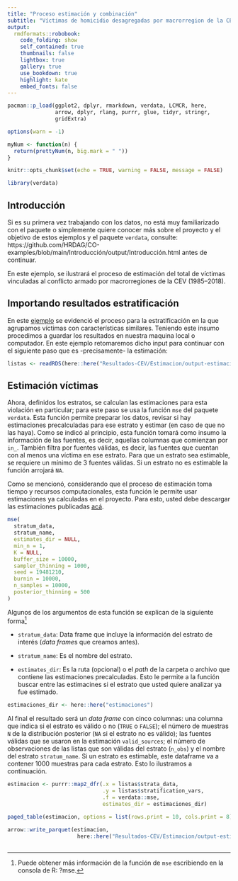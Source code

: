 ```yaml
---
title: "Proceso estimación y combinación"
subtitle: "Víctimas de homicidio desagregadas por macrorregion de la CEV - 1985–2018"
output:
  rmdformats::robobook:
    code_folding: show
    self_contained: true
    thumbnails: false
    lightbox: true
    gallery: true
    use_bookdown: true
    highlight: kate
    embed_fonts: false
---
```


```r

pacman::p_load(ggplot2, dplyr, rmarkdown, verdata, LCMCR, here,
               arrow, dplyr, rlang, purrr, glue, tidyr, stringr, 
               gridExtra)

options(warn = -1)
```

```r

myNum <- function(n) {
  return(prettyNum(n, big.mark = " "))
}

knitr::opts_chunk$set(echo = TRUE, warning = FALSE, message = FALSE)

```

```r

library(verdata)

```

## Introducción {-}

Si es su primera vez trabajando con los datos, no está muy familiarizado con el 
paquete o simplemente quiere conocer más sobre el proyecto y el objetivo de 
estos ejemplos y el paquete `verdata`, consulte:
https://github.com/HRDAG/CO-examples/blob/main/Introducción/output/Introducción.html 
antes de continuar. 

En este ejemplo, se ilustrará el proceso de estimación del total de víctimas 
vinculadas al conflicto armado por macrorregiones de la CEV (1985–2018). 

## Importando resultados estratificación {-}

En este [ejemplo](https://github.com/HRDAG/CO-examples/blob/main/Resultados-CEV/Estimacion/homicidio-anio-estratificacion.html) se evidenció el proceso para la estratificación en la 
que agrupamos víctimas con características similares. Teniendo este insumo
procedimos a guardar los resultados en nuestra maquina local o computador. 
En este ejemplo retomaremos dicho input para continuar con el siguiente paso que 
es -precisamente- la estimación:

```r

listas <- readRDS(here::here("Resultados-CEV/Estimacion/output-estimacion/quinquenio-macrorregion-homicidio.rds"))
```

## Estimación víctimas {-}

Ahora, definidos los estratos, se calculan las estimaciones para 
esta violación en particular; para este paso se usa la función `mse` del paquete 
`verdata`. Esta función permite preparar los datos, revisar si hay estimaciones 
precalculadas para ese estrato y estimar (en caso de que no las haya). 
Como se indicó al principio, esta función tomará como insumo la información de 
las fuentes, es decir, aquellas columnas que comienzan por `in_`. También filtra 
por fuentes válidas, es decir, las fuentes que cuentan con al menos una víctima 
en ese estrato. Para que un estrato sea estimable, se requiere un mínimo de 3 
fuentes válidas. Si un estrato no es estimable la función arrojará `NA`. 

Como se mencionó, considerando que el proceso de estimación toma tiempo y
recursos computacionales, esta función le permite usar estimaciones ya calculadas en el 
proyecto. Para esto, usted debe descargar las estimaciones publicadas [acá](https://www.comisiondelaverdad.co/analitica-de-datos-informacion-y-recursos#c3).


```r

mse(
  stratum_data,
  stratum_name,
  estimates_dir = NULL,
  min_n = 1,
  K = NULL,
  buffer_size = 10000,
  sampler_thinning = 1000,
  seed = 19481210,
  burnin = 10000,
  n_samples = 10000,
  posterior_thinning = 500
)

```

Algunos de los argumentos de esta función se explican de la siguiente 
forma^[Puede obtener más información de la función de `mse` escribiendo en la 
consola de R: ?mse.]

- `stratum_data`: Data frame que incluye la información del estrato de interés 
(*data frame*s que creamos antes).

- `stratum_name`: Es el nombre del estrato.

- `estimates_dir`: Es la ruta (opcional) o el *path* de la carpeta o archivo 
que contiene las estimaciones precalculadas. Esto le permite a la función buscar 
entre las estimacines si el estrato que usted quiere analizar ya fue estimado. 

```r

estimaciones_dir <- here::here("estimaciones")

```

Al final el resultado será un *data frame* con cinco columnas: una columna 
que indica si el estrato es válido o no (`TRUE` o `FALSE`); el número de muestras
`N` de la distribución posterior (`NA` si el estrato no es válido); las fuentes
válidas que se usaron en la estimación `valid_sources`; el número de observaciones
de las listas que son válidas del estrato (`n_obs`) y el nombre del estrato 
`stratum_name`. Si un estrato es estimable, este dataframe va a contener 1000
muestras para cada estrato. Esto lo ilustramos a continuación.

```r

estimacion <- purrr::map2_dfr(.x = listas$strata_data,
                              .y = listas$stratification_vars,
                              .f = verdata::mse,
                              estimates_dir = estimaciones_dir)

paged_table(estimacion, options = list(rows.print = 10, cols.print = 8))

```

```r
 
arrow::write_parquet(estimacion,
                      here::here("Resultados-CEV/Estimacion/output-estimacion/quinquenio-macrorregion-homicidio.parquet"))
 
``` 
